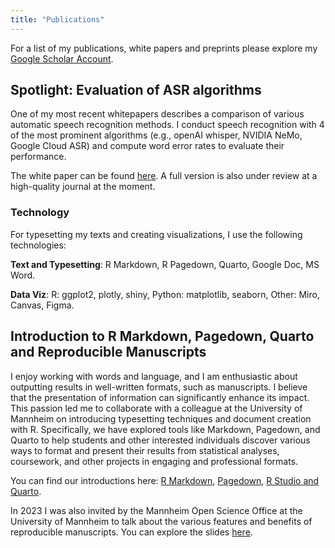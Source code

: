 ```yaml
---
title: "Publications"
---
```


For a list of my publications, white papers and preprints please explore my <a href="https://scholar.google.de/citations?user=S-lC2DgAAAAJ&hl=en" target="_blank">Google Scholar Account</a>. 


## Spotlight: Evaluation of ASR algorithms

One of my most recent whitepapers describes a comparison of various automatic speech recognition methods. I conduct speech recognition with 4 of the most prominent algorithms (e.g., openAI whisper, NVIDIA NeMo, Google Cloud ASR) and compute word error rates to evaluate their performance.

The white paper can be found <a href="https://osf.io/preprints/socarxiv/vk6wj" target="_blank">here</a>. A full version is also under review at a high-quality journal at the moment.

### Technology

For typesetting my texts and creating visualizations, I use the following technologies: 

**Text and Typesetting**: R Markdown, R Pagedown, Quarto, Google Doc, MS Word.

**Data Viz**: R: ggplot2, plotly, shiny, Python: matplotlib, seaborn, Other: Miro, Canvas, Figma.

## Introduction to R Markdown, Pagedown, Quarto and Reproducible Manuscripts

I enjoy working with words and language, and I am enthusiastic about outputting results in well-written formats, such as manuscripts. I believe that the presentation of information can significantly enhance its impact.
This passion led me to collaborate with a colleague at the University of Mannheim on introducing typesetting techniques and document creation with R. Specifically, we have explored tools like Markdown, Pagedown, and Quarto to help students and other interested individuals discover various ways to format and present their results from statistical analyses, coursework, and other projects in engaging and professional formats.

You can find our introductions here: <a href="https://osf.io/preprints/osf/q395s" target="_blank">R Markdown</a>, <a href="https://osf.io/preprints/osf/k8jhx" target="_blank">Pagedown</a>, <a href="https://osf.io/preprints/ur4xn" target="_blank">R Studio and Quarto</a>.

In 2023 I was also invited by the Mannheim Open Science Office at the University of Mannheim to talk about the various features and benefits of reproducible manuscripts. You can explore the slides <a href="https://clandesv.github.io/reproducible-manuscripts-with-rmarkdown/slides.html#1" target="_blank">here</a>.


